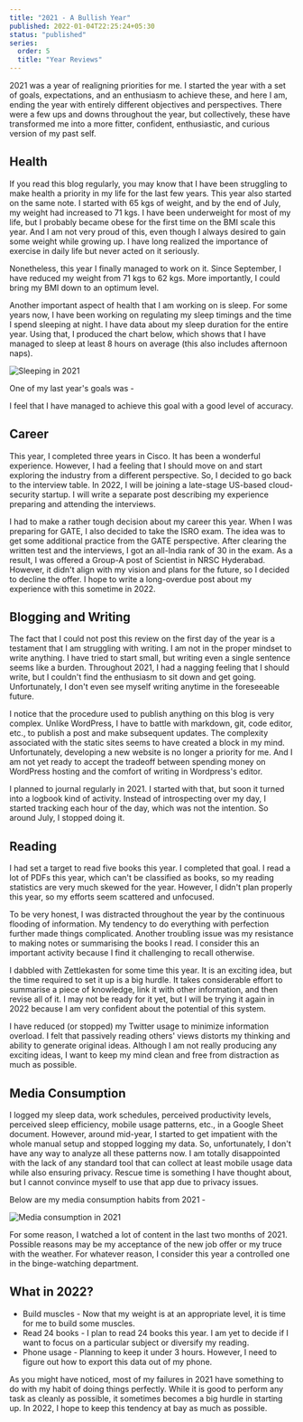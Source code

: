 ```yaml
---
title: "2021 - A Bullish Year"
published: 2022-01-04T22:25:24+05:30
status: "published"
series:
  order: 5
  title: "Year Reviews"
---
```


2021 was a year of realigning priorities for me. I started the year with a set
of goals, expectations, and an enthusiasm to achieve these, and here I am,
ending the year with entirely different objectives and perspectives. There were
a few ups and downs throughout the year, but collectively, these have
transformed me into a more fitter, confident, enthusiastic, and curious version
of my past self.

## Health

If you read this blog regularly, you may know that I have been struggling to
make health a priority in my life for the last few years. This year also started
on the same note. I started with 65 kgs of weight, and by the end of July, my
weight had increased to 71 kgs. I have been underweight for most of my life, but
I probably became obese for the first time on the BMI scale this year. And I am
not very proud of this, even though I always desired to gain some weight while
growing up. I have long realized the importance of exercise in daily life but
never acted on it seriously.

Nonetheless, this year I finally managed to work on it. Since September, I have
reduced my weight from 71 kgs to 62 kgs. More importantly, I could bring my BMI
down to an optimum level.

Another important aspect of health that I am working on is sleep. For some years
now, I have been working on regulating my sleep timings and the time I spend
sleeping at night. I have data about my sleep duration for the entire year.
Using that, I produced the chart below, which shows that I have managed to sleep
at least 8 hours on average (this also includes afternoon naps).

![Sleeping in 2021](/images/posts/2021_average_sleep_duration.png "Sleeping in 2021")

One of my last year's goals was -

I feel that I have managed to achieve this goal with a good level of accuracy.

## Career

This year, I completed three years in Cisco. It has been a wonderful experience.
However, I had a feeling that I should move on and start exploring the industry
from a different perspective. So, I decided to go back to the interview table.
In 2022, I will be joining a late-stage US-based cloud-security startup. I will
write a separate post describing my experience preparing and attending the
interviews.

I had to make a rather tough decision about my career this year. When I was
preparing for GATE, I also decided to take the ISRO exam. The idea was to get
some additional practice from the GATE perspective. After clearing the written
test and the interviews, I got an all-India rank of 30 in the exam. As a result,
I was offered a Group-A post of Scientist in NRSC Hyderabad. However, it didn't
align with my vision and plans for the future, so I decided to decline the
offer. I hope to write a long-overdue post about my experience with this
sometime in 2022.

## Blogging and Writing

The fact that I could not post this review on the first day of the year is a
testament that I am struggling with writing. I am not in the proper mindset to
write anything. I have tried to start small, but writing even a single sentence
seems like a burden. Throughout 2021, I had a nagging feeling that I should
write, but I couldn't find the enthusiasm to sit down and get going.
Unfortunately, I don't even see myself writing anytime in the foreseeable
future.

I notice that the procedure used to publish anything on this blog is very
complex. Unlike WordPress, I have to battle with markdown, git, code editor,
etc., to publish a post and make subsequent updates. The complexity associated
with the static sites seems to have created a block in my mind. Unfortunately,
developing a new website is no longer a priority for me. And I am not yet ready
to accept the tradeoff between spending money on WordPress hosting and the
comfort of writing in Wordpress's editor.

I planned to journal regularly in 2021. I started with that, but soon it turned
into a logbook kind of activity. Instead of introspecting over my day, I started
tracking each hour of the day, which was not the intention. So around July, I
stopped doing it.

## Reading

I had set a target to read five books this year. I completed that goal. I read a
lot of PDFs this year, which can't be classified as books, so my reading
statistics are very much skewed for the year. However, I didn't plan properly
this year, so my efforts seem scattered and unfocused.

To be very honest, I was distracted throughout the year by the continuous
flooding of information. My tendency to do everything with perfection further
made things complicated. Another troubling issue was my resistance to making
notes or summarising the books I read. I consider this an important activity
because I find it challenging to recall otherwise.

I dabbled with Zettlekasten for some time this year. It is an exciting idea, but
the time required to set it up is a big hurdle. It takes considerable effort to
summarise a piece of knowledge, link it with other information, and then revise
all of it. I may not be ready for it yet, but I will be trying it again in 2022
because I am very confident about the potential of this system.

I have reduced (or stopped) my Twitter usage to minimize information overload. I
felt that passively reading others' views distorts my thinking and ability to
generate original ideas. Although I am not really producing any exciting ideas,
I want to keep my mind clean and free from distraction as much as possible.

## Media Consumption

I logged my sleep data, work schedules, perceived productivity levels, perceived
sleep efficiency, mobile usage patterns, etc., in a Google Sheet document.
However, around mid-year, I started to get impatient with the whole manual setup
and stopped logging my data. So, unfortunately, I don't have any way to analyze
all these patterns now. I am totally disappointed with the lack of any standard
tool that can collect at least mobile usage data while also ensuring privacy.
Rescue time is something I have thought about, but I cannot convince myself to
use that app due to privacy issues.

Below are my media consumption habits from 2021 -

![Media consumption in 2021](/images/posts/2021_media_consumption.png "Media consumption in 2021")

For some reason, I watched a lot of content in the last two months of 2021.
Possible reasons may be my acceptance of the new job offer or my truce with the
weather. For whatever reason, I consider this year a controlled one in the
binge-watching department.

## What in 2022?

- Build muscles - Now that my weight is at an appropriate level, it is time for
  me to build some muscles.
- Read 24 books - I plan to read 24 books this year. I am yet to decide if I
  want to focus on a particular subject or diversify my reading.
- Phone usage - Planning to keep it under 3 hours. However, I need to figure out
  how to export this data out of my phone.

As you might have noticed, most of my failures in 2021 have something to do with
my habit of doing things perfectly. While it is good to perform any task as
cleanly as possible, it sometimes becomes a big hurdle in starting up. In 2022,
I hope to keep this tendency at bay as much as possible.

